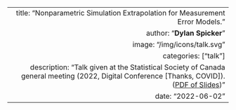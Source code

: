 ---
  title: "Nonparametric Simulation Extrapolation for Measurement Error Models."
  author: "**Dylan Spicker**"
  image: "/img/icons/talk.svg"
  categories: ["talk"]
  description: "Talk given at the Statistical Society of Canada general meeting (2022, Digital Conference [Thanks, COVID]).  ([PDF of Slides](/pdf/Dylan&#32;Spicker&#32;-&#32;SSC&#32;2022.pdf))"
  date: "2022-06-02"
---  